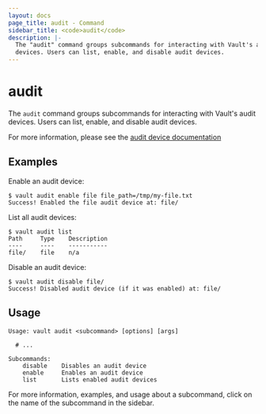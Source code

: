 ```yaml
---
layout: docs
page_title: audit - Command
sidebar_title: <code>audit</code>
description: |-
  The "audit" command groups subcommands for interacting with Vault's audit
  devices. Users can list, enable, and disable audit devices.
---
```


# audit

The `audit` command groups subcommands for interacting with Vault's audit
devices. Users can list, enable, and disable audit devices.

For more information, please see the [audit device
documentation](/vault/docs/audit)

## Examples

Enable an audit device:

```text
$ vault audit enable file file_path=/tmp/my-file.txt
Success! Enabled the file audit device at: file/
```

List all audit devices:

```text
$ vault audit list
Path     Type    Description
----     ----    -----------
file/    file    n/a
```

Disable an audit device:

```text
$ vault audit disable file/
Success! Disabled audit device (if it was enabled) at: file/
```

## Usage

```text
Usage: vault audit <subcommand> [options] [args]

  # ...

Subcommands:
    disable    Disables an audit device
    enable     Enables an audit device
    list       Lists enabled audit devices
```

For more information, examples, and usage about a subcommand, click on the name
of the subcommand in the sidebar.
